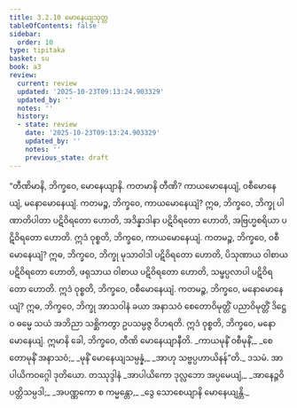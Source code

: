 ```yaml
---
title: 3.2.10 မောနေယျသုတ္တ
tableOfContents: false
sidebar:
  order: 10
type: tipitaka
basket: su
book: a3
review:
  current: review
  updated: '2025-10-23T09:13:24.903329'
  updated_by: ''
  notes: ''
  history:
  - state: review
    date: '2025-10-23T09:13:24.903329'
    updated_by: ''
    notes: ''
    previous_state: draft
---
```



<ReviewStatus review={frontmatter.review} showDetails={true} />

<HypothesisAnnotation frontmatter={frontmatter} />

<DynamicBreadcrumb />

<Division number="123" book="a3" e="ch" v="15" p="276">

<Paragraph number="953" book="a3">
“တီဏိမာနိ, ဘိက္ခဝေ, မောနေယျာနိ. ကတမာနိ တီဏိ? ကာယမောနေယျံ, ဝစီမောနေယျံ, မနောမောနေယျံ. ကတမဉ္စ, ဘိက္ခဝေ, ကာယမောနေယျံ? ဣဓ, ဘိက္ခဝေ, ဘိက္ခု ပါဏာတိပါတာ ပဋိဝိရတော ဟောတိ, အဒိန္နာဒါနာ ပဋိဝိရတော ဟောတိ, အဗြဟ္မစရိယာ ပဋိဝိရတော ဟောတိ. ဣဒံ ဝုစ္စတိ, ဘိက္ခဝေ, ကာယမောနေယျံ.
</Paragraph>

<Paragraph number="954" book="a3">
ကတမဉ္စ, ဘိက္ခဝေ, ဝစီမောနေယျံ? ဣဓ, ဘိက္ခဝေ, ဘိက္ခု မုသာဝါဒါ ပဋိဝိရတော ဟောတိ, ပိသုဏာယ ဝါစာယ ပဋိဝိရတော ဟောတိ, ဖရုသာယ ဝါစာယ ပဋိဝိရတော ဟောတိ, သမ္ဖပ္ပလာပါ ပဋိဝိရတော ဟောတိ. ဣဒံ ဝုစ္စတိ, ဘိက္ခဝေ, ဝစီမောနေယျံ.
</Paragraph>

<Paragraph number="955" book="a3">
ကတမဉ္စ, ဘိက္ခဝေ, မနောမောနေယျံ? ဣဓ, ဘိက္ခဝေ, ဘိက္ခု အာသဝါနံ ခယာ အနာသဝံ စေတောဝိမုတ္တိံ ပညာဝိမုတ္တိံ ဒိဋ္ဌေဝ ဓမ္မေ သယံ အဘိညာ သစ္ဆိကတွာ ဥပသမ္ပဇ္ဇ ဝိဟရတိ. ဣဒံ ဝုစ္စတိ, ဘိက္ခဝေ, မနောမောနေယျံ. ဣမာနိ ခေါ, ဘိက္ခဝေ, တီဏိ မောနေယျာနီတိ.
</Paragraph>

<Paragraph number="956" type="verses" book="a3">
_ကာယမုနိံ ဝစီမုနိံ,_  
_စေတောမုနိံ အနာသဝံ;_  
_မုနိံ မောနေယျသမ္ပန္နံ,_  
_အာဟု သဗ္ဗပ္ပဟာယိနန်”တိ._  


</Paragraph>
</Division>

<Paragraph number="957" type="center" book="a3">
ဒသမံ.



</Paragraph>

<Paragraph number="958" type="center" book="a3">
အာပါယိကဝဂ္ဂေါ ဒုတိယော.



</Paragraph>

<Paragraph number="959" type="center" book="a3">
တဿုဒ္ဒါနံ


</Paragraph>

<Paragraph number="960" type="verses" book="a3">
_အာပါယိကော ဒုလ္လဘော အပ္ပမေယျံ,_  
_အာနေဉ္ဇဝိပတ္တိသမ္ပဒါ;_  
_အပဏ္ဏကော စ ကမ္မန္တော,_  
_ဒွေ သောစေယျာနိ မောနေယျန္တိ._
</Paragraph>